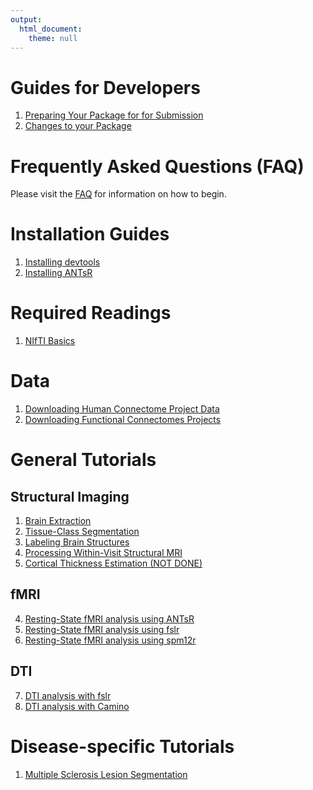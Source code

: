 ```yaml
---
output:
  html_document:
    theme: null
---
```


# Guides for Developers {#devguides}

1. [Preparing Your Package for for Submission](neuroc-help-getting-ready-for-submission)
2. [Changes to your Package](neuroc-help-continuous-integration)


# Frequently Asked Questions (FAQ)

Please visit the [FAQ](neuroc-help-faq) for information on how to begin.

# Installation Guides {#install}

1. [Installing devtools](neuroc-help-installing-devtools)
2. [Installing ANTsR](neuroc-help-installing-antsr)

# Required Readings {#req}

1. [NIfTI Basics](neuroc-help-nifti-basics)

# Data
1. [Downloading Human Connectome Project Data](neuroc-help-neurohcp)
1. [Downloading Functional Connectomes Projects](neuroc-help-fcp-indi)

# General Tutorials {#tutorials}

## Structural Imaging

1. [Brain Extraction](neuroc-help-brain-extraction)
2. [Tissue-Class Segmentation](neuroc-help-tissue-class-segmentation)
3. [Labeling Brain Structures](neuroc-help-label-image)
6. [Processing Within-Visit Structural MRI](neuroc-help-preprocess-mri-within)
9. [Cortical Thickness Estimation (NOT DONE)](neuroc-help-cortical-thickness)

## fMRI 

4. [Resting-State fMRI analysis using ANTsR](neuroc-help-fmri-analysis-antsr)
5. [Resting-State fMRI analysis using fslr](neuroc-help-fmri-analysis-fslr)
5. [Resting-State fMRI analysis using spm12r](neuroc-help-fmri-analysis-spm12r)

## DTI
7. [DTI analysis with fslr](neuroc-help-dti-analysis-fslr)
8. [DTI analysis with Camino](neuroc-help-dti-analysis-rcamino)

# Disease-specific Tutorials

1. [Multiple Sclerosis Lesion Segmentation](neuroc-help-ms-lesion)


